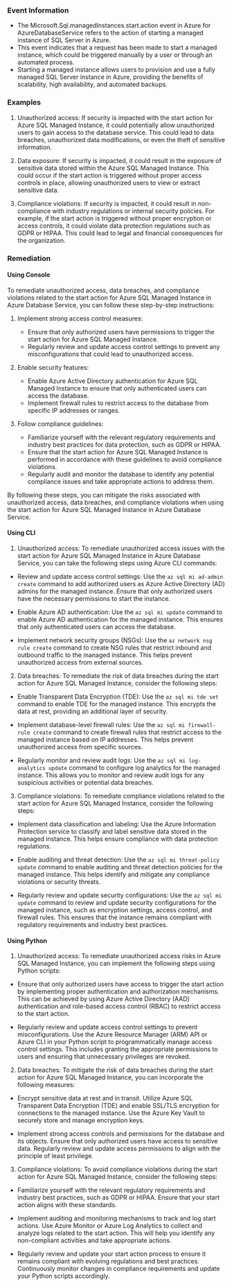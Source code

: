 
### Event Information

- The Microsoft.Sql.managedInstances.start.action event in Azure for AzureDatabaseService refers to the action of starting a managed instance of SQL Server in Azure.
- This event indicates that a request has been made to start a managed instance, which could be triggered manually by a user or through an automated process.
- Starting a managed instance allows users to provision and use a fully managed SQL Server instance in Azure, providing the benefits of scalability, high availability, and automated backups.


### Examples

1. Unauthorized access: If security is impacted with the start action for Azure SQL Managed Instance, it could potentially allow unauthorized users to gain access to the database service. This could lead to data breaches, unauthorized data modifications, or even the theft of sensitive information.

2. Data exposure: If security is impacted, it could result in the exposure of sensitive data stored within the Azure SQL Managed Instance. This could occur if the start action is triggered without proper access controls in place, allowing unauthorized users to view or extract sensitive data.

3. Compliance violations: If security is impacted, it could result in non-compliance with industry regulations or internal security policies. For example, if the start action is triggered without proper encryption or access controls, it could violate data protection regulations such as GDPR or HIPAA. This could lead to legal and financial consequences for the organization.

### Remediation

#### Using Console

To remediate unauthorized access, data breaches, and compliance violations related to the start action for Azure SQL Managed Instance in Azure Database Service, you can follow these step-by-step instructions:

1. Implement strong access control measures:
   - Ensure that only authorized users have permissions to trigger the start action for Azure SQL Managed Instance.
   - Regularly review and update access control settings to prevent any misconfigurations that could lead to unauthorized access.

2. Enable security features:
   - Enable Azure Active Directory authentication for Azure SQL Managed Instance to ensure that only authenticated users can access the database.
   - Implement firewall rules to restrict access to the database from specific IP addresses or ranges.

3. Follow compliance guidelines:
   - Familiarize yourself with the relevant regulatory requirements and industry best practices for data protection, such as GDPR or HIPAA.
   - Ensure that the start action for Azure SQL Managed Instance is performed in accordance with these guidelines to avoid compliance violations.
   - Regularly audit and monitor the database to identify any potential compliance issues and take appropriate actions to address them.

By following these steps, you can mitigate the risks associated with unauthorized access, data breaches, and compliance violations when using the start action for Azure SQL Managed Instance in Azure Database Service.

#### Using CLI

1. Unauthorized access: To remediate unauthorized access issues with the start action for Azure SQL Managed Instance in Azure Database Service, you can take the following steps using Azure CLI commands:

- Review and update access control settings: Use the `az sql mi ad-admin create` command to add authorized users as Azure Active Directory (AD) admins for the managed instance. Ensure that only authorized users have the necessary permissions to start the instance.

- Enable Azure AD authentication: Use the `az sql mi update` command to enable Azure AD authentication for the managed instance. This ensures that only authenticated users can access the database.

- Implement network security groups (NSGs): Use the `az network nsg rule create` command to create NSG rules that restrict inbound and outbound traffic to the managed instance. This helps prevent unauthorized access from external sources.

2. Data breaches: To remediate the risk of data breaches during the start action for Azure SQL Managed Instance, consider the following steps:

- Enable Transparent Data Encryption (TDE): Use the `az sql mi tde set` command to enable TDE for the managed instance. This encrypts the data at rest, providing an additional layer of security.

- Implement database-level firewall rules: Use the `az sql mi firewall-rule create` command to create firewall rules that restrict access to the managed instance based on IP addresses. This helps prevent unauthorized access from specific sources.

- Regularly monitor and review audit logs: Use the `az sql mi log-analytics update` command to configure log analytics for the managed instance. This allows you to monitor and review audit logs for any suspicious activities or potential data breaches.

3. Compliance violations: To remediate compliance violations related to the start action for Azure SQL Managed Instance, consider the following steps:

- Implement data classification and labeling: Use the Azure Information Protection service to classify and label sensitive data stored in the managed instance. This helps ensure compliance with data protection regulations.

- Enable auditing and threat detection: Use the `az sql mi threat-policy update` command to enable auditing and threat detection policies for the managed instance. This helps identify and mitigate any compliance violations or security threats.

- Regularly review and update security configurations: Use the `az sql mi update` command to review and update security configurations for the managed instance, such as encryption settings, access control, and firewall rules. This ensures that the instance remains compliant with regulatory requirements and industry best practices.

#### Using Python

1. Unauthorized access: To remediate unauthorized access risks in Azure SQL Managed Instance, you can implement the following steps using Python scripts:

- Ensure that only authorized users have access to trigger the start action by implementing proper authentication and authorization mechanisms. This can be achieved by using Azure Active Directory (AAD) authentication and role-based access control (RBAC) to restrict access to the start action.

- Regularly review and update access control settings to prevent misconfigurations. Use the Azure Resource Manager (ARM) API or Azure CLI in your Python script to programmatically manage access control settings. This includes granting the appropriate permissions to users and ensuring that unnecessary privileges are revoked.

2. Data breaches: To mitigate the risk of data breaches during the start action for Azure SQL Managed Instance, you can incorporate the following measures:

- Encrypt sensitive data at rest and in transit. Utilize Azure SQL Transparent Data Encryption (TDE) and enable SSL/TLS encryption for connections to the managed instance. Use the Azure Key Vault to securely store and manage encryption keys.

- Implement strong access controls and permissions for the database and its objects. Ensure that only authorized users have access to sensitive data. Regularly review and update access permissions to align with the principle of least privilege.

3. Compliance violations: To avoid compliance violations during the start action for Azure SQL Managed Instance, consider the following steps:

- Familiarize yourself with the relevant regulatory requirements and industry best practices, such as GDPR or HIPAA. Ensure that your start action aligns with these standards.

- Implement auditing and monitoring mechanisms to track and log start actions. Use Azure Monitor or Azure Log Analytics to collect and analyze logs related to the start action. This will help you identify any non-compliant activities and take appropriate actions.

- Regularly review and update your start action process to ensure it remains compliant with evolving regulations and best practices. Continuously monitor changes in compliance requirements and update your Python scripts accordingly.

